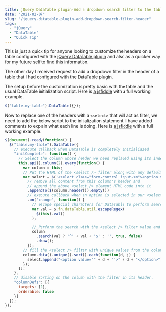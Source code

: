```yaml
---
title: jQuery DataTable plugin-Add a dropdown search filter to the table header
date: "2021-02-07"
slug: "/jquery-datatable-plugin-add-dropdown-search-filter-header"
tags:
  - "jQuery"
  - "DataTable"
  - "Quick Tip"
---
```


This is just a quick tip for anyone looking to customize the headers on a table configured with the <a href="https://datatables.net/" target="_blank">jQuery DataTable plugin</a> and also as a quicker way for my future self to find this information.

The other day I received request to add a dropdown filter in the header of a table that I had configured with the DataTable plugin.

The setup before the customization is pretty basic with the table and the usual DataTable initialization script. Here is <a href="https://jsfiddle.net/saurabhmisra87/nL7j4p08/2/" target="_blank">a jsfiddle</a> with a full working example. 

```js
$("table.my-table").DataTable({});
```

Now to replace one of the headers with a `<select>` that will act as filter, we need to add the below script to the initialization statement. I have added comments to explain what each line is doing. Here is <a href="https://jsfiddle.net/saurabhmisra87/pgL1yv95/16/" target="_blank">a jsfiddle</a> with a full working example.

```js
$(document).ready(function() {
  $("table.my-table").DataTable({
    // execute callback when DataTable is completely initialiazed
    "initComplete": function() {
      // Select the column whose header we need replaced using its index(0 based)
      this.api().column(2).every(function() {
        var column = this;
        // Put the HTML of the <select /> filter along with any default options 
        var select = $('<select class="form-control input-sm"><option value="">All</option></select>')
          // remove all content from this column's header and 
          // append the above <select /> element HTML code into it 
          .appendTo($(column.header()).empty())
          // execute callback when an option is selected in our <select /> filter
          .on('change', function() {
            // escape special characters for DataTable to perform search
            var val = $.fn.dataTable.util.escapeRegex(
              $(this).val()
            );

            // Perform the search with the <select /> filter value and re-render the DataTable
            column
              .search(val ? '^' + val + '$' : '', true, false)
              .draw();
          });
        // fill the <select /> filter with unique values from the column's data
        column.data().unique().sort().each(function(d, j) {
          select.append("<option value='" + d + "'>" + d + "</option>")
        });
      });
    },
    // disable sorting on the column with the filter in its header.
    "columnDefs": [{
      targets: [2],
      orderable: false
    }]
  });
});
```